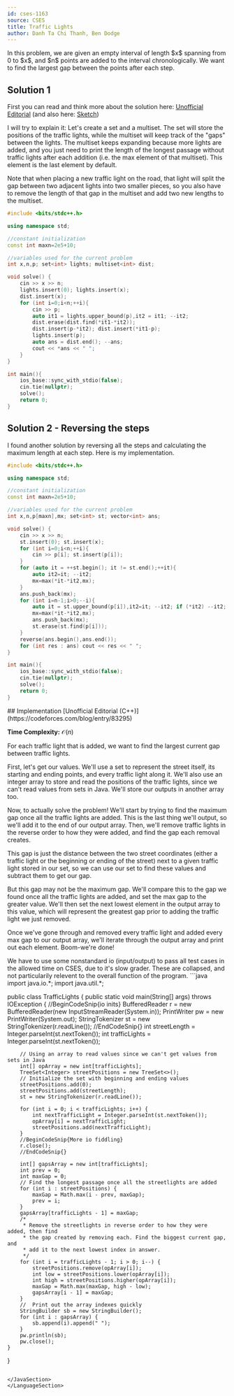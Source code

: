 ```yaml
---
id: cses-1163
source: CSES
title: Traffic Lights
author: Danh Ta Chi Thanh, Ben Dodge
---
```


<LanguageSection>
<CPPSection>
In this problem, we are given an empty interval of length $x$ spanning from 0 to
$x$, and $n$ points are added to the interval chronologically. We want to find
the largest gap between the points after each step.

## Solution 1

First you can read and think more about the solution here:
[Unofficial Editorial](https://codeforces.com/blog/entry/83295) (and also here:
[Sketch](https://codeforces.com/blog/entry/86096?#comment-739122))

I will try to explain it: Let's create a set and a multiset. The set will store
the positions of the traffic lights, while the multiset will keep track of the
"gaps" between the lights. The multiset keeps expanding because more lights are
added, and you just need to print the length of the longest passage without
traffic lights after each addition (i.e. the max element of that multiset). This
element is the last element by default.

Note that when placing a new traffic light on the road, that light will split
the gap between two adjacent lights into two smaller pieces, so you also have to
remove the length of that gap in the multiset and add two new lengths to the
multiset.

```cpp
#include <bits/stdc++.h>

using namespace std;

//constant initialization
const int maxn=2e5+10;

//variables used for the current problem
int x,n,p; set<int> lights; multiset<int> dist;

void solve() {
	cin >> x >> n;
	lights.insert(0); lights.insert(x);
	dist.insert(x);
	for (int i=0;i<n;++i){
		cin >> p;
		auto it1 = lights.upper_bound(p),it2 = it1; --it2;
		dist.erase(dist.find(*it1-*it2));
		dist.insert(p-*it2); dist.insert(*it1-p);
		lights.insert(p);
		auto ans = dist.end(); --ans;
		cout << *ans << " ";
	}
}

int main(){
	ios_base::sync_with_stdio(false);
	cin.tie(nullptr);
	solve();
	return 0;
}
```

## Solution 2 - Reversing the steps

I found another solution by reversing all the steps and calculating the maximum
length at each step. Here is my implementation.

```cpp
#include <bits/stdc++.h>

using namespace std;

//constant initialization
const int maxn=2e5+10;

//variables used for the current problem
int x,n,p[maxn],mx; set<int> st; vector<int> ans;

void solve() {
	cin >> x >> n;
	st.insert(0); st.insert(x);
	for (int i=0;i<n;++i){
		cin >> p[i]; st.insert(p[i]);
	}
	for (auto it = ++st.begin(); it != st.end();++it){
		auto it2=it; --it2;
		mx=max(*it-*it2,mx);
	}
	ans.push_back(mx);
	for (int i=n-1;i>0;--i){
		auto it = st.upper_bound(p[i]),it2=it; --it2; if (*it2) --it2;
		mx=max(*it-*it2,mx);
		ans.push_back(mx);
		st.erase(st.find(p[i]));
	}
	reverse(ans.begin(),ans.end());
	for (int res : ans) cout << res << " ";
}

int main(){
	ios_base::sync_with_stdio(false);
	cin.tie(nullptr);
	solve();
	return 0;
}
```

</CPPSection>
<JavaSection>
## Implementation
[Unofficial Editorial (C++)](https://codeforces.com/blog/entry/83295)

**Time Complexity:** $\mathcal{O}(n)$

For each traffic light that is added, we want to find the largest current gap
between traffic lights.

First, let's get our values. We'll use a set to represent the street itself, its
starting and ending points, and every traffic light along it. We'll also use an
integer array to store and read the positions of the traffic lights, since we
can't read values from sets in Java. We'll store our outputs in another array
too.

Now, to actually solve the problem! We'll start by trying to find the maximum
gap once all the traffic lights are added. This is the last thing we'll output,
so we'll add it to the end of our output array. Then, we'll remove traffic
lights in the reverse order to how they were added, and find the gap each
removal creates.

This gap is just the distance between the two street coordinates (either a
traffic light or the beginning or ending of the street) next to a given traffic
light stored in our set, so we can use our set to find these values and subtract
them to get our gap.

But this gap may not be the maximum gap. We'll compare this to the gap we found
once all the traffic lights are added, and set the max gap to the greater value.
We'll then set the next lowest element in the output array to this value, which
will represent the greatest gap prior to adding the traffic light we just
removed.

Once we've gone through and removed every traffic light and added every max gap
to our output array, we'll iterate through the output array and print out each
element. Boom-we're done!

<Warning>
We have to use some nonstandard io (input/output) to pass all test cases in the allowed time on CSES, due to it's slow grader. These are collapsed, and not particularily relevent to the overall function of the program.
</Warning>
```java
import java.io.*;
import java.util.*;

public class TrafficLights {
	public static void main(String[] args) throws IOException {
		//BeginCodeSnip{io inits}
		BufferedReader r = new BufferedReader(new InputStreamReader(System.in));
		PrintWriter pw = new PrintWriter(System.out);
		StringTokenizer st = new StringTokenizer(r.readLine());
		//EndCodeSnip{}
		int streetLength = Integer.parseInt(st.nextToken());
		int trafficLights = Integer.parseInt(st.nextToken());

		// Using an array to read values since we can't get values from sets in Java
		int[] opArray = new int[trafficLights];
		TreeSet<Integer> streetPositions = new TreeSet<>();
		// Initialize the set with beginning and ending values
		streetPositions.add(0);
		streetPositions.add(streetLength);
		st = new StringTokenizer(r.readLine());

		for (int i = 0; i < trafficLights; i++) {
			int nextTrafficLight = Integer.parseInt(st.nextToken());
			opArray[i] = nextTrafficLight;
			streetPositions.add(nextTrafficLight);
		}
		//BeginCodeSnip{More io fiddling}
		r.close();
		//EndCodeSnip{}

		int[] gapsArray = new int[trafficLights];
		int prev = 0;
		int maxGap = 0;
		// Find the longest passage once all the streetlights are added
		for (int i : streetPositions) {
			maxGap = Math.max(i - prev, maxGap);
			prev = i;
		}
		gapsArray[trafficLights - 1] = maxGap;
		/*
		 * Remove the streetlights in reverse order to how they were added, then find
		 * the gap created by removing each. Find the biggest current gap, and 
		 * add it to the next lowest index in answer.
		 */
		for (int i = trafficLights - 1; i > 0; i--) {
			streetPositions.remove(opArray[i]);
			int low = streetPositions.lower(opArray[i]);
			int high = streetPositions.higher(opArray[i]);
			maxGap = Math.max(maxGap, high - low);
			gapsArray[i - 1] = maxGap;
		}
		//  Print out the array indexes quickly
		StringBuilder sb = new StringBuilder();
		for (int i : gapsArray) {
			sb.append(i).append(" ");
		}
		pw.println(sb);
		pw.close();
	}
}

```

</JavaSection>
</LanguageSection>

